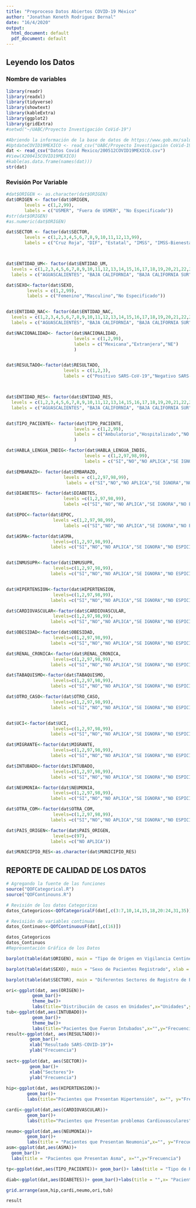 ```yaml
---
title: "Preproceso Datos Abiertos COVID-19 México"
author: "Jonathan Keneth Rodriguez Bernal"
date: "16/4/2020"
output:
  html_document: default
  pdf_document: default
---
```



## Leyendo los Datos

### Nombre de variables
```r
library(readr)
library(readxl)
library(tidyverse)
library(showtext)
library(kableExtra)
library(ggplot2)
library(gridExtra)
#setwd("~/UABC/Proyecto Investigación CoVid-19")

#Abriendo la información de la base de datos de https://www.gob.mx/salud/documentos/datos-abiertos-152127
#UptdateCOVID19MEXICO <- read_csv("UABC/Proyecto Investigación CoVid-19/Datos Codi Mexico/200415COVID19MEXICO.csv")
dat <- read_csv("Datos Covid Mexico/200512COVID19MEXICO.csv")
#View(X200415COVID19MEXICO)
#kable(as.data.frame(names(dat)))
str(dat)
```

### Revisión Por Variable
```r
#dat$ORIGEN <- as.character(dat$ORIGEN)
dat$ORIGEN <- factor(dat$ORIGEN,
       levels = c(1,2,99),
       labels = c("USMER", "Fuera de USMER", "No Especificado"))
#str(dat$ORIGEN)
#as.numeric(dat$ORIGEN)

dat$SECTOR <- factor(dat$SECTOR,
       levels = c(1,2,3,4,5,6,7,8,9,10,11,12,13,99),
       labels = c("Cruz Roja", "DIF", "Estatal", "IMSS", "IMSS-Bienestar", "ISSSTE", "Municipal", "PEMEX", "Privada", "SEDENA", "SEMAR", "SSA", "Universitario", "No Especificado"))



dat$ENTIDAD_UM<- factor(dat$ENTIDAD_UM,
  levels = c(1,2,3,4,5,6,7,8,9,10,11,12,13,14,15,16,17,18,19,20,21,22,23,24,25,26,27,28,29,30,31,32,36,97,98,99), 
  labels = c("AGUASCALIENTES", "BAJA CALIFORNIA", "BAJA CALIFORNIA SUR", "CAMPECHE", "COAHUILA","COLIMA","CHIAPAS", "CHIHUAHUA","CIUDAD DE MÉXICO","DURANGO","GUANAJUATO","GUERRERO","HIDALGO","JALISCO","MÉXICO","MICHOACÁN","MORELOS","NAYARIT","NUEVO LEÓN","OAXACA","PUEBLA","QUERÉTARO","QUINTANA ROO","SAN LUIS POTOSÍ","SINALOA","SONORA","TABASCO","TAMAULIPAS","TLAXCALA","VERACRUZ ","YUCATÁN","ZACATECAS","ESTADOS UNIDOS MEXICANOS", "NA","SI","NE" ))

dat$SEXO<-factor(dat$SEXO,
        levels = c(1,2,99),
        labels = c("Femenino","Masculino","No Especificado"))


dat$ENTIDAD_NAC<- factor(dat$ENTIDAD_NAC,
  levels = c(1,2,3,4,5,6,7,8,9,10,11,12,13,14,15,16,17,18,19,20,21,22,23,24,25,26,27,28,29,30,31,32,36,97,98,99), 
  labels = c("AGUASCALIENTES", "BAJA CALIFORNIA", "BAJA CALIFORNIA SUR", "CAMPECHE", "COAHUILA","COLIMA","CHIAPAS", "CHIHUAHUA","CIUDAD DE MÉXICO","DURANGO","GUANAJUATO","GUERRERO","HIDALGO","JALISCO","MÉXICO","MICHOACÁN","MORELOS","NAYARIT","NUEVO LEÓN","OAXACA","PUEBLA","QUERÉTARO","QUINTANA ROO","SAN LUIS POTOSÍ","SINALOA","SONORA","TABASCO","TAMAULIPAS","TLAXCALA","VERACRUZ ","YUCATÁN","ZACATECAS","ESTADOS UNIDOS MEXICANOS", "NA","SI","NE" ))

dat$NACIONALIDAD<- factor(dat$NACIONALIDAD,
                          levels = c(1,2,99),
                          labels = c("Mexicana","Extranjera","NE")
                          )


dat$RESULTADO<-factor(dat$RESULTADO,
                      levels = c(1,2,3),
                      labels = c("Positivo SARS-CoV-19","Negativo SARS-CoV-19","Pendiente")  )



dat$ENTIDAD_RES<- factor(dat$ENTIDAD_RES,
  levels = c(1,2,3,4,5,6,7,8,9,10,11,12,13,14,15,16,17,18,19,20,21,22,23,24,25,26,27,28,29,30,31,32,36,97,98,99), 
  labels = c("AGUASCALIENTES", "BAJA CALIFORNIA", "BAJA CALIFORNIA SUR", "CAMPECHE", "COAHUILA","COLIMA","CHIAPAS", "CHIHUAHUA","CIUDAD DE MÉXICO","DURANGO","GUANAJUATO","GUERRERO","HIDALGO","JALISCO","MÉXICO","MICHOACÁN","MORELOS","NAYARIT","NUEVO LEÓN","OAXACA","PUEBLA","QUERÉTARO","QUINTANA ROO","SAN LUIS POTOSÍ","SINALOA","SONORA","TABASCO","TAMAULIPAS","TLAXCALA","VERACRUZ ","YUCATÁN","ZACATECAS","ESTADOS UNIDOS MEXICANOS", "NA","SI","NE" ))


dat$TIPO_PACIENTE<- factor(dat$TIPO_PACIENTE,
                          levels = c(1,2,99),
                          labels = c("Ambulatorio","Hospitalizado","NO ESPECIFICADO")
                          )

dat$HABLA_LENGUA_INDIG<-factor(dat$HABLA_LENGUA_INDIG,
                              levels = c(1,2,97,98,99),
                              labels = c("SI","NO","NO APLICA","SE IGNORA","NO ESPECIFICA"))

dat$EMBARAZO<- factor(dat$EMBARAZO, 
                      levels = c(1,2,97,98,99),
                       labels = c("SI","NO","NO APLICA","SE IGNORA","NO ESPICIFA"))

dat$DIABETES<- factor(dat$DIABETES,
                      levels =c(1,2,97,98,99),
                      labels =c("SI","NO","NO APLICA","SE IGNORA","NO ESPICIFA") )

dat$EPOC<-factor(dat$EPOC,
                  levels =c(1,2,97,98,99),
                      labels =c("SI","NO","NO APLICA","SE IGNORA","NO ESPICIFA"))

dat$ASMA<-factor(dat$ASMA,
                  levels=c(1,2,97,98,99),
                 labels =c("SI","NO","NO APLICA","SE IGNORA","NO ESPICIFA"))


dat$INMUSUPR<-factor(dat$INMUSUPR,
                  levels=c(1,2,97,98,99),
                 labels =c("SI","NO","NO APLICA","SE IGNORA","NO ESPICIFA"))


dat$HIPERTENSION<-factor(dat$HIPERTENSION,
                  levels=c(1,2,97,98,99),
                 labels =c("SI","NO","NO APLICA","SE IGNORA","NO ESPICIFA"))

dat$CARDIOVASCULAR<-factor(dat$CARDIOVASCULAR,
                  levels=c(1,2,97,98,99),
                 labels =c("SI","NO","NO APLICA","SE IGNORA","NO ESPICIFA"))

dat$OBESIDAD<-factor(dat$OBESIDAD,
                  levels=c(1,2,97,98,99),
                 labels =c("SI","NO","NO APLICA","SE IGNORA","NO ESPICIFA"))

dat$RENAL_CRONICA<-factor(dat$RENAL_CRONICA,
                  levels=c(1,2,97,98,99),
                 labels =c("SI","NO","NO APLICA","SE IGNORA","NO ESPICIFA"))

dat$TABAQUISMO<-factor(dat$TABAQUISMO,
                  levels=c(1,2,97,98,99),
                 labels =c("SI","NO","NO APLICA","SE IGNORA","NO ESPICIFA"))

dat$OTRO_CASO<-factor(dat$OTRO_CASO,
                  levels=c(1,2,97,98,99),
                 labels =c("SI","NO","NO APLICA","SE IGNORA","NO ESPICIFA"))


dat$UCI<-factor(dat$UCI,
                  levels=c(1,2,97,98,99),
                 labels =c("SI","NO","NO APLICA","SE IGNORA","NO ESPICIFA"))

dat$MIGRANTE<-factor(dat$MIGRANTE,
                  levels=c(1,2,97,98,99),
                 labels =c("SI","NO","NO APLICA","SE IGNORA","NO ESPICIFA"))

dat$INTUBADO<-factor(dat$INTUBADO,
                  levels=c(1,2,97,98,99),
                 labels =c("SI","NO","NO APLICA","SE IGNORA","NO ESPICIFA"))

dat$NEUMONIA<-factor(dat$NEUMONIA,
                  levels=c(1,2,97,98,99),
                 labels =c("SI","NO","NO APLICA","SE IGNORA","NO ESPICIFA"))

dat$OTRA_COM<-factor(dat$OTRA_COM,
                  levels=c(1,2,97,98,99),
                 labels =c("SI","NO","NO APLICA","SE IGNORA","NO ESPICIFA"))

dat$PAIS_ORIGEN<-factor(dat$PAIS_ORIGEN,
                  levels=c(97),
                 labels =c("NO APLICA"))

dat$MUNICIPIO_RES<-as.character(dat$MUNICIPIO_RES)

```



## REPORTE DE CALIDAD DE LOS DATOS


```r

# Agregando la fuente de las funciones
source("QOFCategorical.R")
source("QOFContinouns.R")

# Revisión de los datos Categoricas
datos_Categoricos<-QOfCategoricalF(dat[,c(3:7,10,14,15,18,20:24,31,35)])

# Revisiión de variables continuas
datos_Continuos<-QOfContinuousF(dat[,c(16)])

datos_Categoricos
datos_Continuos
#Representación Gráfica de los Datos

barplot(table(dat$ORIGEN), main = "Tipo de Origen en Vigilancia Centinela", xlab = "Origen", ylab = "Frecuencia", col = "cadetblue1")

barplot(table(dat$SEXO), main = "Sexo de Pacientes Registrado", xlab = "Origen", ylab = "Sexo", col = "burlywood4")

barplot(table(dat$SECTOR), main = "Diferentes Sectores de Registro de Pacientes", xlab = "Unidades", ylab = "Frecuencia", col = "burlywood4")

ori<-ggplot(dat, aes(ORIGEN))+ 
          geom_bar()+
          theme_bw()+
          labs(title="Distribución de casos en Unidades",x="Unidades",y="Frecuencia")
tub<-ggplot(dat,aes(INTUBADO))+        
          geom_bar()+
          theme_bw()+
          labs(title="Pacientes Que Fueron Intubados",x="",y="Frecuencia")
result<-ggplot(dat, aes(RESULTADO))+
         geom_bar()+
         xlab("Resultado SARS-COVID-19")+
         ylab("Frecuencia")
       
sect<-ggplot(dat, aes(SECTOR))+
         geom_bar()+
         xlab("Sectores")+
         ylab("Frecuencia")
  
hip<-ggplot(dat, aes(HIPERTENSION))+
        geom_bar()+
        labs(title="Pacientes que Presentan Hipertensión", x="", y="Frecuencia")

cardi<-ggplot(dat,aes(CARDIOVASCULAR))+
        geom_bar()+
        labs(title="Pacientes que Presentan problemas Cardiovasculares",x="",y="Frecuencia")

neumo<-ggplot(dat,aes(NEUMONIA))+
        geom_bar()+
        labs(title = "Pacientes que Presentan Neumonia",x="", y="Frecuencia")
asm<-ggplot(dat,aes(ASMA))+
  geom_bar()+ 
  labs(title = "Pacientes que Presentan Asma", x="",y="Frecuencia")

tp<-ggplot(dat,aes(TIPO_PACIENTE))+ geom_bar()+ labs(title = "Tipo de Paciente", x="Registro",y="Frecuencia")

diab<-ggplot(dat,aes(DIABETES))+ geom_bar()+labs(title = "",x= "Paciente con Diabetes",y="Frecuencia")

grid.arrange(asm,hip,cardi,neumo,ori,tub)

result


```





